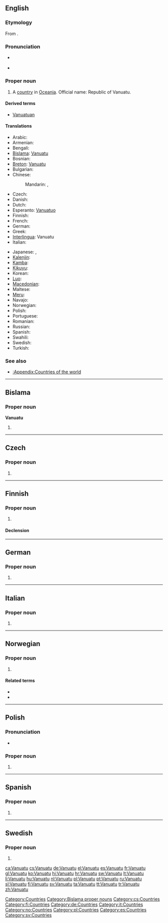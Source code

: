 {{wikipedia}}
==English==

===Etymology===
From {{etyl|bi}}.

===Pronunciation===
* {{a|UK|US}} {{IPA|/væn.uːˈɑː.tuː/}}
* {{audio|en-us-Vanuatu.ogg|Audio (US)}}

===Proper noun===
{{en-proper noun}}

# A [[country]] in [[Oceania]]. Official name: Republic of Vanuatu.

====Derived terms====
* [[Vanuatuan]]

====Translations====
{{trans-top|Republic of Vanuatu}}
* Arabic: {{t|ar|فانواتو|m|tr=fanwaatu}}
* Armenian: {{t-|hy|Վանուատու|tr=Vanuatu}}
* Bengali: {{t-|bn|ভানুয়াটু}}
* [[Bislama]]: [[#Bislama|Vanuatu]]
* Bosnian: {{t-|bs|Vanuatu|m}}
* [[Breton]]: [[Vanuatu]]
* Bulgarian: {{t-|bg|Вануату|n|tr=Vanuátu}}
* Chinese:
*: Mandarin: {{t-|cmn|瓦努阿圖|sc=Hani}}, {{t-|cmn|瓦努阿图|tr=Wǎnǔ'ātú|sc=Hani}}
* Czech: {{t+|cs|Vanuatu}}
* Danish: {{t-|da|Vanuatu}}
* Dutch: {{t+|nl|Vanuatu}}
* Esperanto: [[Vanuatuo]]
* Finnish: {{t+|fi|Vanuatu}}
* French: {{t+|fr|Vanuatu}}
* German: {{t+|de|Vanuatu}}
* Greek: {{t+|el|Βανουάτου}}
* [[Interlingua]]: Vanuatu
* Italian: {{t-|it|Vanuatu}}
{{trans-mid}}
* Japanese: {{t-|ja|バヌアツ|tr=Banuatsu}}, {{t|ja|ヴァヌアツ|tr=Vanuatsu}}
* [[Kalenjin]]: {{tø|kln|Vanuatu}}
* [[Kamba]]: {{tø|kam|Vanuatu}}
* [[Kikuyu]]: {{tø|ki|Vanuatu}}
* Korean: {{t|ko|바누아투|tr=Banuatu}}
* [[Luo]]: {{tø|luo|Vanuatu}}
* [[Macedonian]]: {{t+|mk|Вануату|n|tr=Vanuátu}}
* Maltese: {{t-|mt|Vanuatu|xs=Maltese}}
* [[Meru]]: {{tø|mer|Vanuatu}}
* Navajo: {{tø|nv|Banoʼáátʼoo}}
* Norwegian: {{t-|no|Vanuatu}}
* Polish: {{l|pl|Vanuatu}} {{n}}
* Portuguese: {{t+|pt|Vanuatu}}
* Romanian: {{t-|ro|Vanuatu|n}}
* Russian: {{t-|ru|Вануату|f|n|tr=Vanuátu}} {{indeclinable}}
* Spanish: {{t+|es|Vanuatu}}
* Swahili: {{t+|sw|Vanuatu|xs=Swahili}}
* Swedish: {{t+|sv|Vanuatu}}
* Turkish: {{t+|tr|Vanuatu}}
{{trans-bottom}}

===See also===
* [[:Appendix:Countries of the world]]

[[Category:Countries]]

----

==Bislama==

===Proper noun===
'''Vanuatu'''

# {{l|en|Vanuatu}}

[[Category:Bislama proper nouns]]

----

==Czech==

===Proper noun===
{{cs-proper noun|g=}}

# {{l|en|Vanuatu}}

[[Category:cs:Countries]]

----

==Finnish==
{{wikipedia|lang=fi}}

===Proper noun===
{{infl|fi|proper noun}}

# {{l|en|Vanuatu}}

====Declension====
{{fi-decl-valo|Vanuat|||u|nopl=1}}

[[Category:fi:Countries]]

----

==German==
{{wikipedia|lang=de}}

===Proper noun===
{{infl|de|proper noun|g=n}}

# {{l|en|Vanuatu}}

[[Category:de:Countries]]

----

==Italian==
{{wikipedia|lang=it}}

===Proper noun===
{{it-proper noun|g=m}}

# {{l|en|Vanuatu}}

[[Category:it:Countries]]

----

==Norwegian==

===Proper noun===
{{no-proper noun}}

# {{l|en|Vanuatu}}

====Related terms====
* {{l|no|vanuater}}
* {{l|no|vanuatisk}}

[[Category:no:Countries]]

----

==Polish==

===Pronunciation===
* {{IPA|/van̪uˈat̪u/|lang=pl}}

===Proper noun===
{{infl|pl|proper noun|g=n}}

# {{l|en|Vanuatu}}

[[Category:pl:Countries]]

----

==Spanish==
{{wikipedia|lang=es}}

===Proper noun===
{{es-proper noun}}

# {{l|en|Vanuatu}}

[[Category:es:Countries]]

----

==Swedish==

===Proper noun===
{{infl|sv|proper noun}}

# {{l|en|Vanuatu}}

[[Category:sv:Countries]]

[[ca:Vanuatu]]
[[cs:Vanuatu]]
[[de:Vanuatu]]
[[el:Vanuatu]]
[[es:Vanuatu]]
[[fr:Vanuatu]]
[[gl:Vanuatu]]
[[ko:Vanuatu]]
[[hi:Vanuatu]]
[[hr:Vanuatu]]
[[sw:Vanuatu]]
[[lt:Vanuatu]]
[[li:Vanuatu]]
[[hu:Vanuatu]]
[[nl:Vanuatu]]
[[pl:Vanuatu]]
[[pt:Vanuatu]]
[[ru:Vanuatu]]
[[sl:Vanuatu]]
[[fi:Vanuatu]]
[[sv:Vanuatu]]
[[ta:Vanuatu]]
[[tt:Vanuatu]]
[[tr:Vanuatu]]
[[zh:Vanuatu]]